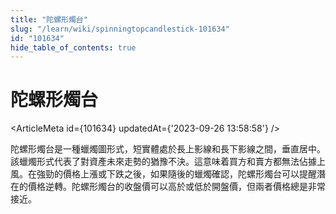 ```yaml
---
title: "陀螺形燭台"
slug: "/learn/wiki/spinningtopcandlestick-101634"
id: "101634"
hide_table_of_contents: true
---
```



# 陀螺形燭台

<ArticleMeta id={101634} updatedAt={'2023-09-26 13:58:58'} />
<div className='border-solid border-b border-t-0 my-4 border-[var(--ifm-color-gray-300)]' />

陀螺形燭台是一種蠟燭圖形式，短實體處於長上影線和長下影線之間，垂直居中。該蠟燭形式代表了對資產未來走勢的猶豫不決。這意味着買方和賣方都無法佔據上風。在強勁的價格上漲或下跌之後，如果隨後的蠟燭確認，陀螺形燭台可以提醒潛在的價格逆轉。陀螺形燭台的收盤價可以高於或低於開盤價，但兩者價格總是非常接近。
